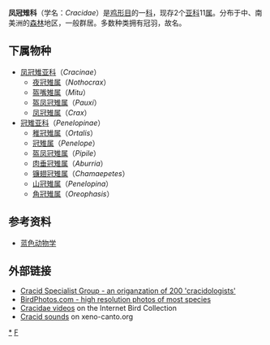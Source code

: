 {{Automatic Taxobox
| taxon = Cracidae
| authority = Vigors，1825
| image =Penelope jacquacu - Spix-Guan - Spix's Guan.jpg
| image_caption = [[棕胸冠雉|棕胸冠雉]]（''Penelope jacquacu''）
}}
'''凤冠雉科'''（学名：''Cracidae''）是[[鸡形目|鸡形目]]的一[[科|科]]，现存2个[[亚科|亚科]]11[[属|属]]。分布于中、南美洲的[[森林|森林]]地区，一般群居。多数种类拥有冠羽，故名。

==下属物种==
*[[凤冠雉亚科|凤冠雉亚科]]（''Cracinae''）
**[[夜冠雉属|夜冠雉属]]（''Nothocrax''）
**[[盔嘴雉属|盔嘴雉属]]（''Mitu''）
**[[盔凤冠雉属|盔凤冠雉属]]（''Pauxi''）
**[[凤冠雉属|凤冠雉属]]（''Crax''）
*[[冠雉亚科|冠雉亚科]]（''Penelopinae''）
**[[稚冠雉属|稚冠雉属]]（''Ortalis''）
**[[冠雉属|冠雉属]]（''Penelope''）
**[[盔凤冠雉属|盔凤冠雉属]]（''Pipile''）
**[[肉垂冠雉属|肉垂冠雉属]]（''Aburria''）
**[[镰翅冠雉属|镰翅冠雉属]]（''Chamaepetes''）
**[[山冠雉属|山冠雉属]]（''Penelopina''）
**[[角冠雉属|角冠雉属]]（''Oreophasis''）

==参考资料==
*[http://www.blueanimalbio.com/bird/jixingmu/fengguanzhi.htm 蓝色动物学]{{Wayback|url=http://www.blueanimalbio.com/bird/jixingmu/fengguanzhi.htm |date=20160304075657 }}

==外部链接==
*[http://www.cracids.org Cracid Specialist Group - an origanzation of 200 'cracidologists']{{Wayback|url=http://www.cracids.org/ |date=20191201033354 }}
*[http://www.birdphotos.com/photos/index.php?q=gallery&g2_itemId=13794 BirdPhotos.com - high resolution photos of  most species]{{Wayback|url=http://www.birdphotos.com/photos/index.php?q=gallery&g2_itemId=13794 |date=20110910170117 }}
*[http://ibc.lynxeds.com/family/chachalacas-guans-curassows-cracidae Cracidae videos]{{Wayback|url=http://ibc.lynxeds.com/family/chachalacas-guans-curassows-cracidae |date=20160411203916 }} on the Internet Bird Collection
*[http://www.xeno-canto.org/browse.php?query=cracidae Cracid sounds] on xeno-canto.org
{{Commons|Cracidae}}
{{雞形目|B.}}
{{Taxonbar}}
[[Category:凤冠雉科|*]]
[[Category:_1925年描述的分类群|F]]